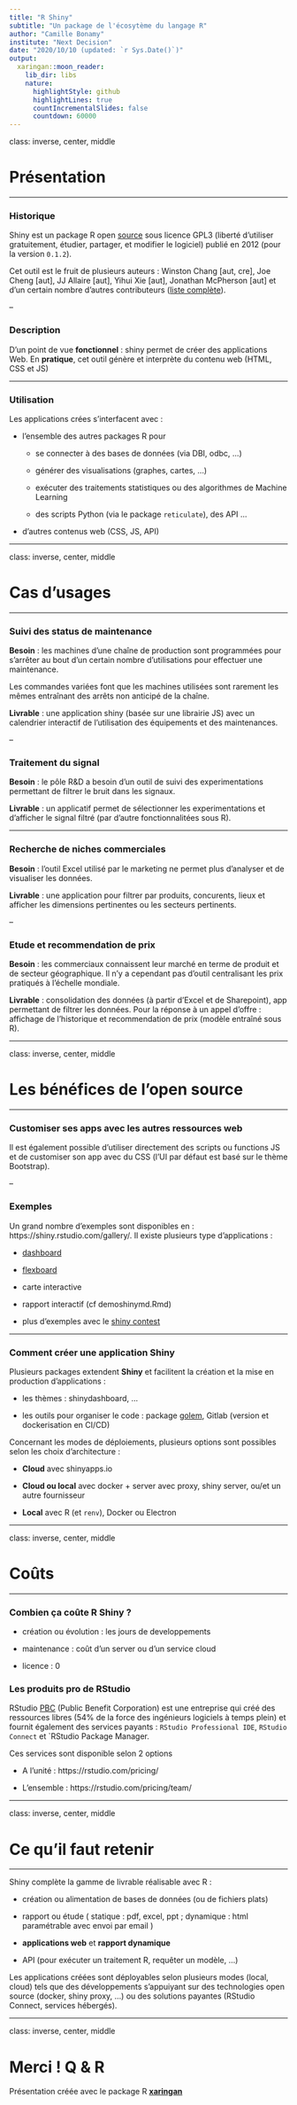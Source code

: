 ```yaml
---
title: "R Shiny"
subtitle: "Un package de l'écosytème du langage R"
author: "Camille Bonamy"
institute: "Next Decision"
date: "2020/10/10 (updated: `r Sys.Date()`)"
output:
  xaringan::moon_reader:
    lib_dir: libs
    nature:
      highlightStyle: github
      highlightLines: true
      countIncrementalSlides: false
      countdown: 60000
---
```


class: inverse, center, middle

# Présentation

---

### Historique

Shiny est un package R open [source](https://github.com/rstudio/shiny) sous licence GPL3 (liberté d'utiliser gratuitement, étudier, partager, et modifier le logiciel) publié en 2012 (pour la version `0.1.2`).

Cet outil est le fruit de plusieurs auteurs : Winston Chang [aut, cre], Joe Cheng [aut], JJ Allaire [aut], Yihui Xie [aut], Jonathan McPherson [aut] et d'un certain nombre d'autres contributeurs ([liste complète](https://cran.r-project.org/web/packages/shiny/index.html)).

--

### Description

D'un point de vue **fonctionnel** : shiny permet de créer des applications Web.
En **pratique**, cet outil génère et interprète du contenu web (HTML, CSS et JS)

---

### Utilisation

Les applications crées s'interfacent avec :

  * l'ensemble des autres packages R pour
  
    * se connecter à des bases de données (via DBI, odbc, ...)
    
    * générer des visualisations (graphes, cartes, ...)
    
    * exécuter des traitements statistiques ou des algorithmes de Machine Learning
    
    * des scripts Python (via le package `reticulate`), des API ...
    
  * d'autres contenus web (CSS, JS, API)

---

class: inverse, center, middle

# Cas d'usages

---

### Suivi des status de maintenance

**Besoin** : les machines d'une chaîne de production sont programmées pour s'arrêter au bout d'un certain nombre d'utilisations pour effectuer une maintenance. 

Les commandes variées font que les machines utilisées sont rarement les mêmes entraînant des arrêts non anticipé de la chaîne.

**Livrable** : une application shiny (basée sur une librairie JS) avec un calendrier interactif de l'utilisation des équipements et des maintenances.

--

### Traitement du signal

**Besoin** : le pôle R&D a besoin d'un outil de suivi des experimentations permettant de filtrer le bruit dans les signaux.

**Livrable** : un applicatif permet de sélectionner les experimentations et d'afficher le signal filtré (par d'autre fonctionnalitées sous R).

---
 
### Recherche de niches commerciales

**Besoin** : l'outil Excel utilisé par le marketing ne permet plus d'analyser et de visualiser les données.

**Livrable** : une application pour filtrer par produits, concurents, lieux et afficher les dimensions pertinentes ou les secteurs pertinents.

--

### Etude et recommendation de prix

**Besoin** : les commerciaux connaissent leur marché en terme de produit et de secteur géographique. Il n'y a cependant pas d'outil centralisant les prix pratiqués à l'échelle mondiale.

**Livrable** : consolidation des données (à partir d'Excel et de Sharepoint), app permettant de filtrer les données. Pour la réponse à un appel d'offre : affichage de l'historique et recommendation de prix (modèle entraîné sous R). 

---

class: inverse, center, middle

# Les bénéfices de l'open source

---

### Customiser ses apps avec les autres ressources web

Il est également possible d'utiliser directement des scripts ou functions JS et de customiser son app avec du CSS (l'UI par défaut est basé sur le thème Bootstrap).

--

### Exemples

Un grand nombre d'exemples sont disponibles en : https://shiny.rstudio.com/gallery/. Il existe plusieurs type d'applications :

  * [dashboard](https://gallery.shinyapps.io/nz-trade-dash/)
  
  * [flexboard](https://beta.rstudioconnect.com/jjallaire/htmlwidgets-ggplotly-geoms/htmlwidgets-ggplotly-geoms.html#geom_point)
  
  * carte interactive
  
  * rapport interactif (cf demoshinymd.Rmd)

  * plus d'exemples avec le [shiny contest](https://blog.rstudio.com/2020/07/13/winners-of-the-2nd-shiny-contest/)

---

### Comment créer une application Shiny

Plusieurs packages extendent **Shiny** et facilitent la création et la mise en production d'applications :
  
  * les thèmes : shinydashboard, ...
    
  * les outils pour organiser le code : package [golem](https://thinkr-open.github.io/golem/), Gitlab (version et dockerisation en CI/CD)

Concernant les modes de déploiements, plusieurs options sont possibles selon les choix d'architecture :
  
  * **Cloud** avec shinyapps.io
    
  * **Cloud ou local** avec docker + server avec proxy, shiny server, ou/et un autre fournisseur
    
  * **Local** avec R (et `renv`), Docker ou Electron
  
---

class: inverse, center, middle

# Coûts

---

### Combien ça coûte R Shiny ?

  * création ou évolution : les jours de developpements
  
  * maintenance : coût d'un server ou d'un service cloud
  
  * licence : 0
  
  
### Les produits pro de RStudio

RStudio [PBC](https://blog.rstudio.com/2020/01/29/rstudio-pbc/) (Public Benefit Corporation) est une entreprise qui créé des ressources libres (54% de la force des ingénieurs logiciels à temps plein) et fournit également des services payants : `RStudio Professional IDE`, `RStudio Connect` et `RStudio Package Manager.

Ces services sont disponible selon 2 options

  * A l'unité : https://rstudio.com/pricing/
  
  * L'ensemble : https://rstudio.com/pricing/team/
  
---

class: inverse, center, middle

# Ce qu'il faut retenir

---

Shiny complète la gamme de livrable réalisable avec R :

* création ou alimentation de bases de données (ou de fichiers plats)

* rapport ou étude ( statique : pdf, excel, ppt ; dynamique : html paramétrable avec envoi par email )

* **applications web** et **rapport dynamique**

* API (pour exécuter un traitement R, requêter un modèle, ...)


Les applications créées sont déployables selon plusieurs modes (local, cloud) tels que des développements s'appuiyant sur des technologies open source (docker, shiny proxy, ...) ou des solutions payantes (RStudio Connect, services hébergés).

---

class: inverse, center, middle

# Merci ! Q & R

Présentation créée avec le package R [**xaringan**](https://github.com/yihui/xaringan)
